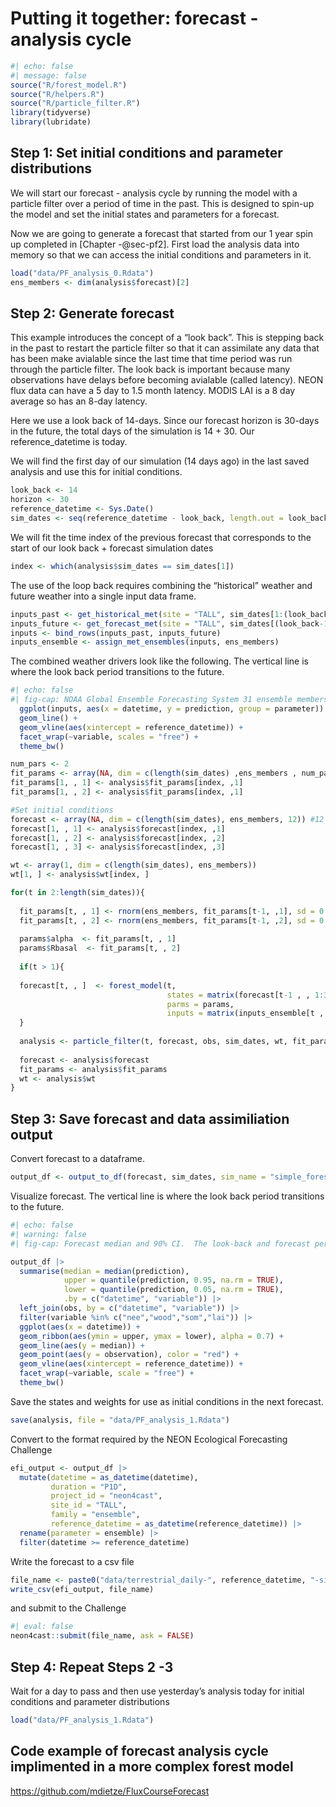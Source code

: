 # Putting it together: forecast - analysis cycle {#sec-pulling-together}

```r
#| echo: false
#| message: false
source("R/forest_model.R")
source("R/helpers.R")
source("R/particle_filter.R")
library(tidyverse)
library(lubridate)
```

## Step 1: Set initial conditions and parameter distributions

We will start our forecast - analysis cycle by running the model with a particle filter over a period of time in the past. This is designed to spin-up the model and set the initial states and parameters for a forecast.

Now we are going to generate a forecast that started from our 1 year spin up completed in [Chapter -@sec-pf2]. First load the analysis data into memory so that we can access the initial conditions and parameters in it.

```r
load("data/PF_analysis_0.Rdata")
ens_members <- dim(analysis$forecast)[2]

```

## Step 2: Generate forecast

This example introduces the concept of a "look back". This is stepping back in the past to restart the particle filter so that it can assimilate any data that has been make avialable since the last time that time period was run through the particle filter. The look back is important because many observations have delays before becoming avialable (called latency). NEON flux data can have a 5 day to 1.5 month latency. MODIS LAI is a 8 day average so has an 8-day latency.

Here we use a look back of 14-days. Since our forecast horizon is 30-days in the future, the total days of the simulation is 14 + 30. Our reference_datetime is today.

We will find the first day of our simulation (14 days ago) in the last saved analysis and use this for initial conditions.

```r
look_back <- 14
horizon <- 30
reference_datetime <- Sys.Date()
sim_dates <- seq(reference_datetime - look_back, length.out = look_back + horizon, by = "1 day")
```

We will fit the time index of the previous forecast that corresponds to the start of our look back + forecast simulation dates

```r
index <- which(analysis$sim_dates == sim_dates[1])
```

The use of the loop back requires combining the "historical" weather and future weather into a single input data frame.

```r
inputs_past <- get_historical_met(site = "TALL", sim_dates[1:(look_back-2)], use_mean = FALSE)
inputs_future <- get_forecast_met(site = "TALL", sim_dates[(look_back-1):length(sim_dates)], use_mean = FALSE)
inputs <- bind_rows(inputs_past, inputs_future)
inputs_ensemble <- assign_met_ensembles(inputs, ens_members)
```

The combined weather drivers look like the following. The vertical line is where the look back period transitions to the future.

```r
#| echo: false
#| fig-cap: NOAA Global Ensemble Forecasting System 31 ensemble members for the two drivers in the forest model.  The look-back and forecast periods are included with the transition denoted with a vertical line.
  ggplot(inputs, aes(x = datetime, y = prediction, group = parameter)) +
  geom_line() +
  geom_vline(aes(xintercept = reference_datetime)) +
  facet_wrap(~variable, scales = "free") +
  theme_bw()
```

```r
num_pars <- 2
fit_params <- array(NA, dim = c(length(sim_dates) ,ens_members , num_pars))
fit_params[1, , 1] <- analysis$fit_params[index, ,1]
fit_params[1, , 2] <- analysis$fit_params[index, ,1]
```

```r
#Set initial conditions
forecast <- array(NA, dim = c(length(sim_dates), ens_members, 12)) #12 is the number of outputs
forecast[1, , 1] <- analysis$forecast[index, ,1]
forecast[1, , 2] <- analysis$forecast[index, ,2]
forecast[1, , 3] <- analysis$forecast[index, ,3]

wt <- array(1, dim = c(length(sim_dates), ens_members))
wt[1, ] <- analysis$wt[index, ]
```

```r
for(t in 2:length(sim_dates)){
  
  fit_params[t, , 1] <- rnorm(ens_members, fit_params[t-1, ,1], sd = 0.0005)
  fit_params[t, , 2] <- rnorm(ens_members, fit_params[t-1, ,2], sd = 0.00005)
  
  params$alpha  <- fit_params[t, , 1]
  params$Rbasal  <- fit_params[t, , 2]
  
  if(t > 1){
  
  forecast[t, , ]  <- forest_model(t, 
                                   states = matrix(forecast[t-1 , , 1:3], nrow = ens_members) , 
                                   parms = params, 
                                   inputs = matrix(inputs_ensemble[t , , ], nrow = ens_members))
  }
  
  analysis <- particle_filter(t, forecast, obs, sim_dates, wt, fit_params)
  
  forecast <- analysis$forecast
  fit_params <- analysis$fit_params
  wt <- analysis$wt
}
```

## Step 3: Save forecast and data assimiliation output

Convert forecast to a dataframe.

```r
output_df <- output_to_df(forecast, sim_dates, sim_name = "simple_forest_model")
```

Visualize forecast. The vertical line is where the look back period transitions to the future.

```r
#| echo: false
#| warning: false
#| fig-cap: Forecast median and 90% CI.  The look-back and forecast periods are included with the transition denoted with a vertical line.

output_df |> 
  summarise(median = median(prediction),
            upper = quantile(prediction, 0.95, na.rm = TRUE),
            lower = quantile(prediction, 0.05, na.rm = TRUE), 
            .by = c("datetime", "variable")) |> 
  left_join(obs, by = c("datetime", "variable")) |> 
  filter(variable %in% c("nee","wood","som","lai")) |> 
  ggplot(aes(x = datetime)) +
  geom_ribbon(aes(ymin = upper, ymax = lower), alpha = 0.7) +
  geom_line(aes(y = median)) +
  geom_point(aes(y = observation), color = "red") +
  geom_vline(aes(xintercept = reference_datetime)) +
  facet_wrap(~variable, scale = "free") +
  theme_bw()
```

Save the states and weights for use as initial conditions in the next forecast.

```r
save(analysis, file = "data/PF_analysis_1.Rdata")
```

Convert to the format required by the NEON Ecological Forecasting Challenge

```r
efi_output <- output_df |> 
  mutate(datetime = as_datetime(datetime),
         duration = "P1D",
         project_id = "neon4cast",
         site_id = "TALL",
         family = "ensemble",
         reference_datetime = as_datetime(reference_datetime)) |> 
  rename(parameter = ensemble) |> 
  filter(datetime >= reference_datetime) 
```

Write the forecast to a csv file

```r
file_name <- paste0("data/terrestrial_daily-", reference_datetime, "-simple_forest_model.csv")
write_csv(efi_output, file_name)
```

and submit to the Challenge

```r
#| eval: false
neon4cast::submit(file_name, ask = FALSE)
```

## Step 4: Repeat Steps 2 -3

Wait for a day to pass and then use yesterday's analysis today for initial conditions and parameter distributions

```r
load("data/PF_analysis_1.Rdata")
```

## Code example of forecast analysis cycle implimented in a more complex forest model

<https://github.com/mdietze/FluxCourseForecast>
